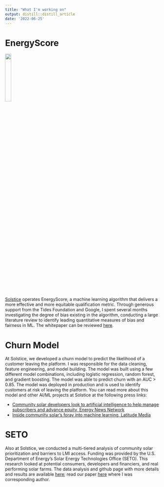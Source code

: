 ```yaml
---
title: "What I'm working on"
output: distill::distill_article
date: '2022-06-25'
---
```



# EnergyScore 

![](EnergyScore logo copy.jpg){ width=20% }


[Solstice](https://solstice.us/) operates EnergyScore, a machine learning algorithm that delivers a more effective and more equitable qualification metric. Through generous support from the Tides Foundation and Google, I spent several months investigating the degree of bias existing in the algorithm, conducting a large literature review to identify leading quantitative measures of bias and fairness in ML. The whitepaper can be reviewed [here](EnergyScore-Bias-Whitepaper-January-2024.pdf).


# Churn Model

At Solstice, we developed a churn model to predict the likelihood of a customer leaving the platform. I was responsible for the data cleaning, feature engineering, and model building. The model was built using a few different model combinations, including logistic regression, random forest, and gradient boosting. The model was able to predict churn with an AUC > 0.85. The model was deployed in production and is used to identify customers at risk of leaving the platform. You can read more about this model and other AI/ML projects at Solstice at the following press links:

- [Community solar developers look to artificial intelligence to help manage subscribers and advance equity, Energy News Network](https://energynews.us/2024/05/29/community-solar-developers-look-to-artificial-intelligence-to-help-manage-subscribers-and-advance-equity/)
- [Inside community solar's foray into machine learning, Latitude Media](https://www.latitudemedia.com/news/inside-community-solars-foray-into-machine-learning)


# SETO 

Also at Solstice, we conducted a multi-tiered analysis of community solar prioritization and barriers to LMI access. Funding was provided by the U.S. Department of Energy's Solar Energy Technologies Office (SETO). This research looked at potential consumers, developers and financiers, and real performing solar farms. The data analysis and github page with more details and results are available [here](https://jake-ford.github.io/SETO_Data_Analysis/); read our paper [here](https://link.springer.com/chapter/10.1007/978-3-031-39147-7_21) where I was corresponding author. 

